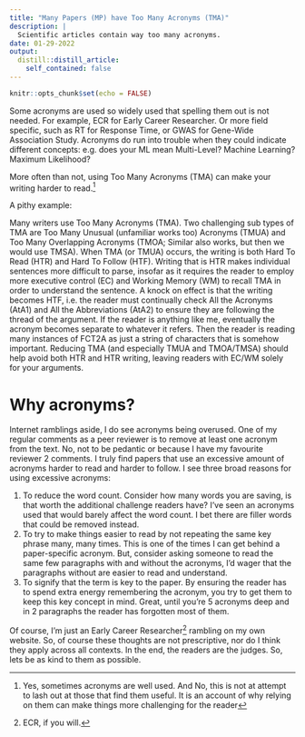 ```yaml
---
title: "Many Papers (MP) have Too Many Acronyms (TMA)"
description: |
  Scientific articles contain way too many acronyms.
date: 01-29-2022
output:
  distill::distill_article:
    self_contained: false
---
```



```r
knitr::opts_chunk$set(echo = FALSE)
```


Some acronyms are used so widely used that spelling them out is not needed. For example, ECR for Early Career Researcher. Or more field specific, such as RT for Response Time, or GWAS for Gene-Wide Association Study. Acronyms do run into trouble when they could indicate different concepts: e.g. does your ML mean Multi-Level? Machine Learning? Maximum Likelihood?

More often than not, using Too Many Acronyms (TMA) can make your writing harder to read.^[Yes, sometimes acronyms are well used. And No, this is not at attempt to lash out at those that find them useful. It is an account of why relying on them can make things more challenging for the reader]

A pithy example:

Many writers use Too Many Acronyms (TMA). Two challenging sub types of TMA are Too Many Unusual (unfamiliar works too) Acronyms (TMUA) and Too Many Overlapping Acronyms (TMOA; Similar also works, but then we would use TMSA). When TMA (or TMUA) occurs, the writing is both Hard To Read (HTR) and Hard To Follow (HTF). Writing that is HTR makes individual sentences more difficult to parse, insofar as it requires the reader to employ more executive control (EC) and Working Memory (WM) to recall TMA in order to understand the sentence. A knock on effect is that the writing becomes HTF, i.e. the reader must continually check All the Acronyms (AtA1) and All the Abbreviations (AtA2) to ensure they are following the thread of the argument. If the reader is anything like me, eventually the acronym becomes separate to whatever it refers. Then the reader is reading many instances of FCT2A as just a string of characters that is somehow important. Reducing TMA (and especially TMUA and TMOA/TMSA) should help avoid both HTR and HTR writing, leaving readers with EC/WM solely for your arguments.

# Why acronyms?

Internet ramblings aside, I do see acronyms being overused. One of my regular comments as a peer reviewer is to remove at least one acronym from the text. No, not to be pedantic or because I have my favourite reviewer 2 comments. I truly find papers that use an excessive amount of acronyms harder to read and harder to follow. I see three broad reasons for using excessive acronyms:

1. To reduce the word count. Consider how many words you are saving, is that worth the additional challenge readers have? I've seen an acronyms used that would barely affect the word count. I bet there are filler words that could be removed instead. 
2. To try to make things easier to read by not repeating the same key phrase many, many times. This is one of the times I can get behind a paper-specific acronym. But, consider asking someone to read the same few paragraphs with and without the acronyms, I'd wager that the paragraphs without are easier to read and understand. 
3. To signify that the term is key to the paper. By ensuring the reader has to spend extra energy remembering the acronym, you try to get them to keep this key concept in mind. Great, until you're 5 acronyms deep and in 2 paragraphs the reader has forgotten most of them. 

Of course, I'm just an Early Career Researcher^[ECR, if you will.] rambling on my own website. So, of course these thoughts are not prescriptive, nor do I think they apply across all contexts. In the end, the readers are the judges. So, lets be as kind to them as possible.
